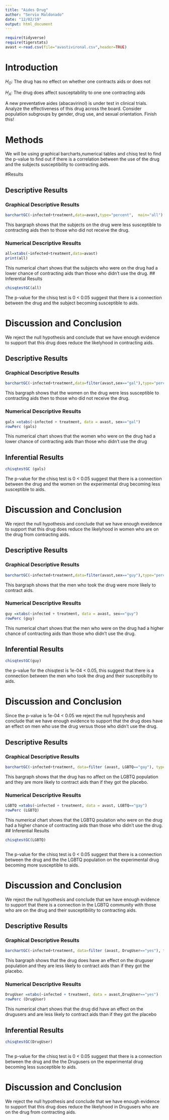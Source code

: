 ---
title: "Aides Drug"
author: "Servio Maldonado"
date: "12/02/19"
output: html_document
---

```{r include=FALSE,echo=FALSE}
require(tidyverse)
require(tigerstats)
avast <-read.csv(file="avastivironal.csv",header=TRUE)
```

# Introduction

$H_O$: The drug has no effect on whether one contracts aids or does not

$H_A$: The drug does affect susceptability to one one contracting aids

<!--In this section you explain what you are trying to show.  Where did the data come from?  What is the research or other question you are trying to answer?.  If you skimp in this section expect to be marked down in your grade. Paint a picture of the project a couple of paragraphs is expected!-->


A new  preventative aides (abacavirinol) is under test in clinical trials. Analyze the effectiveness of this drug across the board. Consider population subgroups by gender, drug use, and sexual orientation. Finish this!

# Methods

<!--Decide on your methods:  use "variable analysis" or other appropriate descriptors.  Make sure to choose at least one graphical method and at least one numerical method. Discuss what data manipulations may be needed for example subsetting or other binning procedures and what sort of graphical displays and inferential tools will be used!-->

We will be using graphical barcharts,numerical tables and chisq test to find the p-value to find out if there is a correlation between the use of the drug and the subjects susceptibility to contracting aids.

#Results

<!--Divide this section into two sub-sections:  One for your descriptive  results and one for your inferential results.!-->

## Descriptive Results


### Graphical Descriptive Results

<!--Graphical results here.  Make sure to show your code.  Provide appropriate labels for axes, giving units if possible, and provide a good title for the graph, too.  Use the graphical results to describe the patterns if any that exist in the data as focused toward the research question. Bottom line is to explain the features of the graph that are relevant to conforming or departing to what is expected by your null hypothesis !-->


```{r}
barchartGC(~infected+treatment,data=avast,type="percent",  main="all")
```

This bargraph shows that the subjects on the drug were less susceptible to contracting aids then to those who did not receive the drug.

### Numerical Descriptive Results

<!--Numerical results go here. Use the numerical results to describe the patterns if any that exist in the data as focused toward the research question!-->


```{r}
all=xtabs(~infected+treatment,data=avast)
print(all)
```

This numerical chart shows that the subjects who were on the drug had a lower chance of contracting aids than those who didn't use the drug.
## Inferential Results

<!--State hypothesis clearly.  Make sure your discussion of the inferential test covers all the aspects that the test output produces, such as test statistic, p-value etc.  Make a decision about the null hypothesis, explain the assumptions on which the selected test/procedure was based, and why the chosen procedure satisfys the assumptions and is appropriate to answer the research question!-->

```{r}
chisqtestGC(all)
```
The p-value for the chisq test is 0 < 0.05 suggest that there is a connection between the drug and the subject becoming susceptible to aids.

# Discussion and Conclusion

<!--Discussion and conclusion here.  If you found a relationship be sure to consider whether the relationship occurs because one of the variavbles causes the other, or whether they perhasps are related for some other reason.  Watch the chapter 6 videos from the GeorgeTown videos collection.!-->

We reject the null hypothesis and conclude that we have enough evidence to support that this drug does reduce the likelyhood in contracting aids.





## Descriptive Results


### Graphical Descriptive Results

<!--Graphical results here.  Make sure to show your code.  Provide appropriate labels for axes, giving units if possible, and provide a good title for the graph, too.  Use the graphical results to describe the patterns if any that exist in the data as focused toward the research question. Bottom line is to explain the features of the graph that are relevant to conforming or departing to what is expected by your null hypothesis !-->


```{r}
barchartGC(~infected+treatment,data=filter(avast,sex=="gal"),type="percent", main="gal")
```

This bargraph shows that the women on the drug were less susceptible to contracting aids then to those who did not receive the drug.

### Numerical Descriptive Results

<!--Numerical results go here. Use the numerical results to describe the patterns if any that exist in the data as focused toward the research question!-->


```{r}
gals =xtabs(~infected + treatment, data = avast, sex=="gal")
rowPerc (gals)
```

This numerical chart shows that the women who were on the drug had a lower chance of contracting aids than those who didn't use the drug


## Inferential Results

<!--State hypothesis clearly.  Make sure your discussion of the inferential test covers all the aspects that the test output produces, such as test statistic, p-value etc.  Make a decision about the null hypothesis, explain the assumptions on which the selected test/procedure was based, and why the chosen procedure satisfys the assumptions and is appropriate to answer the research question!-->

```{r}
chisqtestGC (gals)
```
The p-value for the chisq test is 0 < 0.05 suggest that there is a connection between the drug and the women on the experimental drug becoming less susceptible to aids.

# Discussion and Conclusion

<!--Discussion and conclusion here.  If you found a relationship be sure to consider whether the relationship occurs because one of the variavbles causes the other, or whether they perhasps are related for some other reason.  Watch the chapter 6 videos from the GeorgeTown videos collection.!-->

We reject the null hypothesis and conclude that we have enough eveidence to support that this drug does reduce the likelyhood in women who are on the drug from contracting aids.





## Descriptive Results


### Graphical Descriptive Results

<!--Graphical results here.  Make sure to show your code.  Provide appropriate labels for axes, giving units if possible, and provide a good title for the graph, too.  Use the graphical results to describe the patterns if any that exist in the data as focused toward the research question. Bottom line is to explain the features of the graph that are relevant to conforming or departing to what is expected by your null hypothesis !-->


```{r}
barchartGC(~infected+treatment,data=filter(avast,sex=="guy"),type="percent", main="guy")
```

This bargraph shows that the men who took the drug were more likely to contract aids.

### Numerical Descriptive Results

<!--Numerical results go here. Use the numerical results to describe the patterns if any that exist in the data as focused toward the research question!-->


```{r}
guy =xtabs(~infected + treatment, data = avast, sex=="guy")
rowPerc (guy)
```

This numerical chart shows that the men who were on the drug had a higher chance of contracting aids than those who didn't use the drug.

## Inferential Results

<!--State hypothesis clearly.  Make sure your discussion of the inferential test covers all the aspects that the test output produces, such as test statistic, p-value etc.  Make a decision about the null hypothesis, explain the assumptions on which the selected test/procedure was based, and why the chosen procedure satisfys the assumptions and is appropriate to answer the research question!-->

```{r}
chisqtestGC(guy)
```

 the p-value for the chisqtest is 1e-04 < 0.05, this suggest that there is a connection between the men who took the drug and their susceptibilty to aids. 

# Discussion and Conclusion

<!--Discussion and conclusion here.  If you found a relationship be sure to consider whether the relationship occurs because one of the variavbles causes the other, or whether they perhasps are related for some other reason.  Watch the chapter 6 videos from the GeorgeTown videos collection.!-->

Since the p-value is 1e-04 < 0.05 we reject the null hypoyhesis and conclude that we have enough evidence to support that the drug does have an effect on men who use the drug versus those who didn't use the drug.





## Descriptive Results


### Graphical Descriptive Results

<!--Graphical results here.  Make sure to show your code.  Provide appropriate labels for axes, giving units if possible, and provide a good title for the graph, too.  Use the graphical results to describe the patterns if any that exist in the data as focused toward the research question. Bottom line is to explain the features of the graph that are relevant to conforming or departing to what is expected by your null hypothesis !-->


```{r}
barchartGC(~infected+treatment, data=filter (avast, LGBTQ=="gay"), type = "percent", main="LGBTQ")
```

This bargraph shows that the drug has no affect on the LGBTQ population and they are more likely to contract aids than if they got the placebo.

### Numerical Descriptive Results

<!--Numerical results go here. Use the numerical results to describe the patterns if any that exist in the data as focused toward the research question!-->


```{r}
LGBTQ =xtabs(~infected + treatment, data = avast, LGBTQ=="gay")
rowPerc (LGBTQ)
```

This numerical chart shows that the LGBTQ poulation who were on the drug had a higher chance of contracting aids than those who didn't use the drug.
## Inferential Results

<!--State hypothesis clearly.  Make sure your discussion of the inferential test covers all the aspects that the test output produces, such as test statistic, p-value etc.  Make a decision about the null hypothesis, explain the assumptions on which the selected test/procedure was based, and why the chosen procedure satisfys the assumptions and is appropriate to answer the research question!-->

```{r}
chisqtestGC(LGBTQ)
        
```

The p-value for the chisq test is 0 < 0.05 suggest that there is a connection between the drug and the the LGBTQ population on the experimental drug becoming more susceptible to aids.


# Discussion and Conclusion

<!--Discussion and conclusion here.  If you found a relationship be sure to consider whether the relationship occurs because one of the variavbles causes the other, or whether they perhasps are related for some other reason.  Watch the chapter 6 videos from the GeorgeTown videos collection.!-->

We reject the null hypothesis and conclude that we have enough evidence to support that there is a connection in the LGBTQ community with those who are on the drug and their susceptibility to contracting aids.





## Descriptive Results


### Graphical Descriptive Results

<!--Graphical results here.  Make sure to show your code.  Provide appropriate labels for axes, giving units if possible, and provide a good title for the graph, too.  Use the graphical results to describe the patterns if any that exist in the data as focused toward the research question. Bottom line is to explain the features of the graph that are relevant to conforming or departing to what is expected by your null hypothesis !-->


```{r}
barchartGC(~infected+treatment, data=filter (avast, DrugUser=="yes"), type = "percent", main="DrugUser")
```

This bargraph shows that the drug does have an effect on the druguser population and they are less likely to contract aids than if they got the placebo.

### Numerical Descriptive Results

<!--Numerical results go here. Use the numerical results to describe the patterns if any that exist in the data as focused toward the research question!-->


```{r}
DrugUser =xtabs(~infected + treatment, data = avast,DrugUser=="yes")
rowPerc (DrugUser)
```

This numerical chart shows that the drug did have an effect on the drugusers and are less likely  to contract aids  than if they got the placebo


## Inferential Results

<!--State hypothesis clearly.  Make sure your discussion of the inferential test covers all the aspects that the test output produces, such as test statistic, p-value etc.  Make a decision about the null hypothesis, explain the assumptions on which the selected test/procedure was based, and why the chosen procedure satisfys the assumptions and is appropriate to answer the research question!-->

```{r}
chisqtestGC(DrugUser)
        
```

The p-value for the chisq test is 0 < 0.05 suggest that there is a connection between the drug and the the Drugusers on the experimental drug becoming less susceptible to aids.


# Discussion and Conclusion

<!--Discussion and conclusion here.  If you found a relationship be sure to consider whether the relationship occurs because one of the variavbles causes the other, or whether they perhasps are related for some other reason.  Watch the chapter 6 videos from the GeorgeTown videos collection.!-->

We reject the null hypothesis and conclude that we have enough evidence to support that this drug does reduce the likelyhood in Drugusers who are on the drug from contracting aids.


